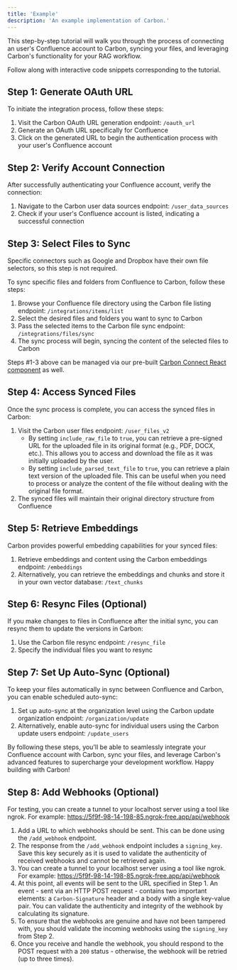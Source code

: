 ```yaml
---
title: 'Example'
description: 'An example implementation of Carbon.'
---
```


<Note>This step-by-step tutorial will walk you through the process of connecting an user's Confluence account to Carbon, syncing your files, and leveraging Carbon's functionality for your RAG workflow.</Note>

<Card title="Jupyter Notebook" icon="link" href="https://colab.research.google.com/drive/1kXJ29dYOtJQip6NYrx9PKUJDC40PGxU_?usp=sharing">
  Follow along with interactive code snippets corresponding to the tutorial.
</Card>

## Step 1: Generate OAuth URL

To initiate the integration process, follow these steps:

1. Visit the Carbon OAuth URL generation endpoint: `/oauth_url`
2. Generate an OAuth URL specifically for Confluence
3. Click on the generated URL to begin the authentication process with your user's Confluence account

## Step 2: Verify Account Connection

After successfully authenticating your Confluence account, verify the connection:

1. Navigate to the Carbon user data sources endpoint: `/user_data_sources`
2. Check if your user's Confluence account is listed, indicating a successful connection

## Step 3: Select Files to Sync

<Note>Specific connectors such as Google and Dropbox have their own file selectors, so this step is not required.</Note>

To sync specific files and folders from Confluence to Carbon, follow these steps:

1. Browse your Confluence file directory using the Carbon file listing endpoint: `/integrations/items/list`
2. Select the desired files and folders you want to sync to Carbon
3. Pass the selected items to the Carbon file sync endpoint: `/integrations/files/sync`
4. The sync process will begin, syncing the content of the selected files to Carbon

<Tip>Steps #1-3 above can be managed via our pre-built [Carbon Connect React component](/carbon-connect) as well.</Tip>

## Step 4: Access Synced Files

Once the sync process is complete, you can access the synced files in Carbon:

1. Visit the Carbon user files endpoint: `/user_files_v2`
    - By setting `include_raw_file` to `true`, you can retrieve a pre-signed URL for the uploaded file in its original format (e.g., PDF, DOCX, etc.). This allows you to access and download the file as it was initially uploaded by the user.
    - By setting `include_parsed_text_file` to `true`, you can retrieve a plain text version of the uploaded file. This can be useful when you need to process or analyze the content of the file without dealing with the original file format.
2. The synced files will maintain their original directory structure from Confluence

## Step 5: Retrieve Embeddings

Carbon provides powerful embedding capabilities for your synced files:

1. Retrieve embeddings and content using the Carbon embeddings endpoint: `/embeddings`
2. Alternatively, you can retrieve the embeddings and chunks and store it in your own vector database: `/text_chunks`

## Step 6: Resync Files (Optional)

If you make changes to files in Confluence after the initial sync, you can resync them to update the versions in Carbon:

1. Use the Carbon file resync endpoint: `/resync_file`
2. Specify the individual files you want to resync

## Step 7: Set Up Auto-Sync (Optional)

To keep your files automatically in sync between Confluence and Carbon, you can enable scheduled auto-sync:

1. Set up auto-sync at the organization level using the Carbon update organization endpoint: `/organization/update`
2. Alternatively, enable auto-sync for individual users using the Carbon update users endpoint: `/update_users`

By following these steps, you'll be able to seamlessly integrate your Confluence account with Carbon, sync your files, and leverage Carbon's advanced features to supercharge your development workflow. Happy building with Carbon!

## Step 8: Add Webhooks (Optional)
<Note>For testing, you can create a tunnel to your localhost server using a tool like ngrok. For example: https://5f9f-98-14-198-85.ngrok-free.app/api/webhook</Note>
1. Add a URL to which webhooks should be sent. This can be done using the `/add_webhook` endpoint.
2. The response from the `/add_webhook` endpoint includes a `signing_key`. Save this key securely as it is used to validate the authenticity of received webhooks and cannot be retrieved again.
3. You can create a tunnel to your localhost server using a tool like ngrok. For example: https://5f9f-98-14-198-85.ngrok-free.app/api/webhook
4. At this point, all events will be sent to the URL specified in Step 1. An event - sent via an HTTP POST request - contains two important elements: a `Carbon-Signature` header and a body with a single key-value pair. You can validate the authenticity and integrity of the webhook by calculating its signature.
5. To ensure that the webhooks are genuine and have not been tampered with, you should validate the incoming webhooks using the `signing_key` from Step 2.
6. Once you receive and handle the webhook, you should respond to the POST request with a `200` status - otherwise, the webhook will be retried (up to three times).


